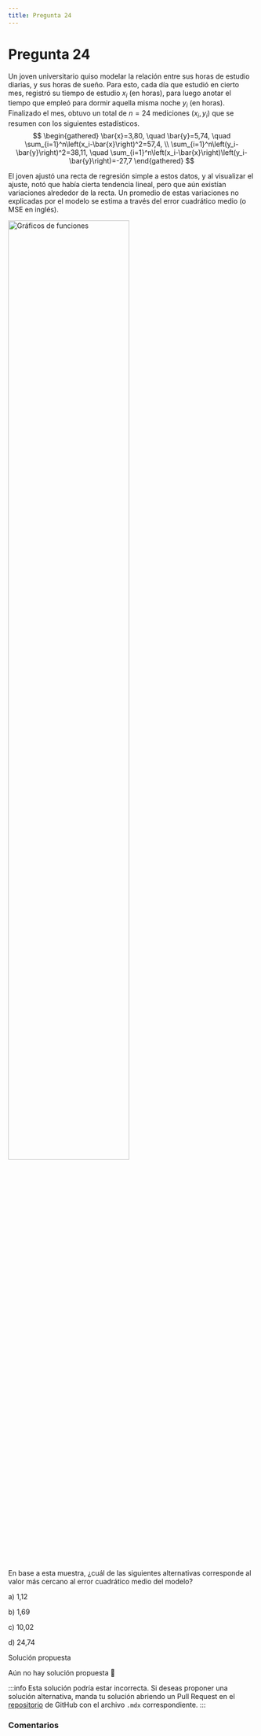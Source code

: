 ```yaml
---
title: Pregunta 24
---
```



# Pregunta 24

Un joven universitario quiso modelar la relación entre sus horas de estudio diarias, y sus horas de sueño. Para esto, cada día que estudió en cierto mes, registró su tiempo de estudio $x_i$ (en horas), para luego anotar el tiempo que empleó para dormir aquella misma noche $y_i$ (en horas). Finalizado el mes, obtuvo un total de $n=24$ mediciones $\left(x_i, y_i\right)$ que se resumen con los siguientes estadísticos.
$$
\begin{gathered}
\bar{x}=3,80, \quad \bar{y}=5,74, \quad \sum_{i=1}^n\left(x_i-\bar{x}\right)^2=57,4, \\
\sum_{i=1}^n\left(y_i-\bar{y}\right)^2=38,11, \quad \sum_{i=1}^n\left(x_i-\bar{x}\right)\left(y_i-\bar{y}\right)=-27,7
\end{gathered}
$$

El joven ajustó una recta de regresión simple a estos datos, y al visualizar el ajuste, notó que había cierta tendencia lineal, pero que aún existían variaciones alrededor de la recta. Un promedio de estas variaciones no explicadas por el modelo se estima a través del error cuadrático medio (o MSE en inglés).

<Image
  src="mathematics/probability-and-statistics/exercises/2018-1/p24/image.png"
  alt="Gráficos de funciones"
  width="70%"
/>

En base a esta muestra, ¿cuál de las siguientes alternativas corresponde al valor más cercano al error cuadrático medio del modelo?

a) 1,12

b) 1,69

c) 10,02

d) 24,74

<MDXDetails>
<summary>Solución propuesta</summary>

Aún no hay solución propuesta 🥲

:::info 
Esta solución podría estar incorrecta. Si deseas proponer una solución alternativa, manda tu solución abriendo
un Pull Request en el [repositorio](https://github.com/crow-rojas/apuntes-fundamentals/pulls) de GitHub con el archivo
`.mdx` correspondiente.
:::

</MDXDetails>

### Comentarios

<Disqus
  url="https://crow-rojas.github.io/apuntes-fundamentals/docs/mathematics/probability-and-statistics/exercises/2018-1/p24"
  identifier="docs/mathematics/probability-and-statistics/exercises/2018-1/p24"
  title="2018-1 Probabilidades y Estadística - Pregunta 24"
/>
